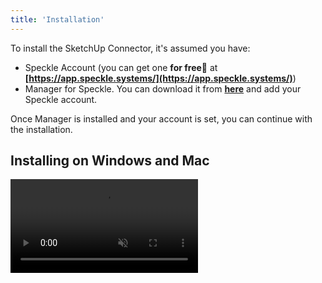 ```yaml
---
title: 'Installation'
---
```



<LegacyWarning connector="SketchUp" /> 

To install the SketchUp Connector, it's assumed you have:

- Speckle Account (you can get one **for free🎉** at **[https://app.speckle.systems/](https://app.speckle.systems/)**)
- Manager for Speckle. You can download it from **[here](https://speckle.systems/download/)** and add your Speckle account.

Once Manager is installed and your account is set, you can continue with the installation.

## Installing on Windows and Mac

<Frame>
<video autoPlay muted loop src="/images/legacy/sketchup/installing-sketchup-connector.mp4" type="video/mp4" />
</Frame>

1. Open Manager for Speckle and click on the "**Connectors**" tab.
2. You should see a list of available connectors. Scroll down until you find the "**SketchUp Connector**" or use the search bar to find it.
3. Click the "**Install**" button next to it.

<Warning>
If you are using a Mac with an Apple Silicon chip, you will need to install [Rosetta](https://support.apple.com/en-us/HT211861) before installing the SketchUp Connector.
</Warning>

That's it! You're all set to use the Speckle connector for SketchUp.

## Installing early releases

If you want to stay on the cutting edge of the SketchUp Connector, then you can install pre-releases of it.

<Frame>
<video autoPlay muted loop src="/images/legacy/sketchup/pre-releases.mp4" />
</Frame>

To install pre-releases for the SketchUp Connector, follow these steps:

1. Inside the connector page, switch to the "**Versions**" tab.
2. Inside the "**Versions**" tab, toggle on the "**Show Pre-releases**" option.
3. From this list, select the desired version you wish to install and click on the "**Install**" button next to it.

<Warning>
⚠️ Please keep in mind that these early versions are not intended for production work and may have some untested features.
</Warning>
